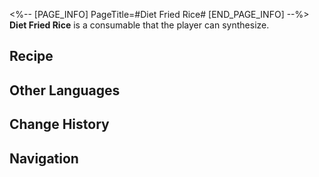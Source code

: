 <%-- [PAGE_INFO]
PageTitle=#Diet Fried Rice#
[END_PAGE_INFO] --%>
{{Consumable Infobox
|id          = 401012
|image       = Item Diet Fried Rice.png{{subst:void|<!--$UPLOAD:<<SpriteOutput/ItemFigures/401012.png>-<Item Diet Fried Rice.png>-<Consumable Icons>>-->}}
|type        = undefined
|rarity      = 2
|effect      = Upon use, immediately heals a single ally by 28% of their Max HP plus 250 extra HP.
|description = No smoke, no grease, no additives. Keeps you fed and tastes good.<br />The child of human wisdom and nature's gift.
|effectType  = 
|effectType2 = 
|effectType3 = 
|recipe      = {{cx|Source missing}}
|source1     = [[Omni-Synthesizer]]
|source2     = 
|source3     = 
}}
{{Description|''"Is it truly healthy to only eat healthy food?"''}}
'''Diet Fried Rice''' is a consumable that the player can synthesize.

==Recipe==
{{Recipe
|type           = Synthesis
|group          = Consumable
|Gaseous Liquid = 2
|Protein Rice   = 2
|sort           = Gaseous Liquid;Protein Rice
}}

==Other Languages==
{{Other Languages
|en   = Diet Fried Rice
|zhs  = 健康炒米
|zht  = 健康炒米
|ja   = 健康チャーハン
|ko   = 웰빙 쌀 볶음
|es   = Arroz inflado saludable
|fr   = Riz frit diététique
|ru   = Диетический жареный рис
|th   = Diet Fried Rice
|vi   = Cơm Rang Tốt Cho Sức Khỏe
|de   = Kalorienarmer Bratreis
|id   = Diet Fried Rice
|pt   = Arroz Frito Diet
}}

==Change History==
{{Change History|1.0}}

==Navigation==
{{Consumable Navbox}}